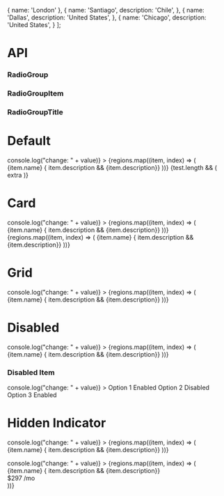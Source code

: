 

  {
    name: 'London'
  },
  {
    name: 'Santiago',
    description: 'Chile',
  },
  {
    name: 'Dallas',
    description: 'United States',
  },
  {
    name: 'Chicago',
    description: 'United States',
  }
];



<Meta title="RadioGroup" component={RadioGroup} />

# API

### RadioGroup
<Props of={RadioGroup} />

### RadioGroupItem
<Props of={RadioGroupItem} />

### RadioGroupTitle
<Props of={RadioGroupTitle} />

# Default

<Preview>
  <Story name="Default">
    <form action=".">
      <RadioGroup
      name="r-default"
      aria-label="Option list"
      defaultValue="London" 
      onValueChange={(value) => console.log("change: " + value)}
      >
      {regions.map((item, index) => (
          <RadioGroupItem value={item.name} key={index}>
            <RadioGroupTitle>{item.name}</RadioGroupTitle>
            { item.description && <RadioGroupDescription>{item.description}</RadioGroupDescription>}
          </RadioGroupItem>
      ))}
      {test.length && (
        <RadioGroupItem value='extra'>
          <RadioGroupTitle> extra </RadioGroupTitle>
        </RadioGroupItem>
      )}
      </RadioGroup>
    </form>
  </Story>
</Preview>

# Card

<Preview>
  <Story name="Card">
    <form action="">
      <RadioGroup
      name="r-card"  
      direction="rtl"
      defaultValue="London"
      variant="card"
      onValueChange={(value) => console.log("change: " + value)}
      >
      {regions.map((item, index) => (
          <RadioGroupItem value={item.name} key={index}>
            <RadioGroupTitle>{item.name}</RadioGroupTitle>
            { item.description && <RadioGroupDescription>{item.description}</RadioGroupDescription>}
          </RadioGroupItem>
      ))}
      <div> 
          {regions.map((item, index) => (
              <RadioGroupItem value={item.name} key={index}>
                <RadioGroupTitle>{item.name}</RadioGroupTitle>
                { item.description && <RadioGroupDescription>{item.description}</RadioGroupDescription>}
              </RadioGroupItem>
          ))}
      </div> 
      </RadioGroup>
    </form>
  </Story>
</Preview>

# Grid

<Preview>
    <Story name="Grid">
      <form action="">
      <RadioGroup
      name="r-grid"
      defaultValue="London"
      variant="card"
      display="grid"
      onValueChange={(value) => console.log("change: " + value)}
      >
        {regions.map((item, index) => (
          <RadioGroupItem value={item.name} key={index}>
            <RadioGroupTitle>{item.name}</RadioGroupTitle>
            { item.description && <RadioGroupDescription>{item.description}</RadioGroupDescription>}
          </RadioGroupItem>
      ))}
      </RadioGroup>
      </form>
    </Story>
  
</Preview>


# Disabled

<Preview>
  <Story name="Disabled">
    <RadioGroup 
    name="r-disabled"
    defaultValue="London"
    disabled={true} 
    onValueChange={(value) => console.log("change: " + value)}
    >
      {regions.map((item, index) => (
        <RadioGroupItem value={item.name} key={index}>
          <RadioGroupTitle>{item.name}</RadioGroupTitle> 
          { item.description && <RadioGroupDescription>{item.description}</RadioGroupDescription>}
        </RadioGroupItem>   
    ))}
    </RadioGroup>
    <h3 className="my-6 font-bold">Disabled Item</h3>
    <RadioGroup 
    name="r-disabled"
    defaultValue="London"
    onValueChange={(value) => console.log("change: " + value)}
    >
       <RadioGroupItem value='option-1'>
          <RadioGroupTitle> Option 1 </RadioGroupTitle> 
          <RadioGroupDescription> Enabled </RadioGroupDescription>
        </RadioGroupItem>   
       <RadioGroupItem value='option-2' disabled={true}>
          <RadioGroupTitle> Option 2 </RadioGroupTitle> 
          <RadioGroupDescription> Disabled </RadioGroupDescription>
        </RadioGroupItem>   
       <RadioGroupItem value='option-3'>
          <RadioGroupTitle> Option 3 </RadioGroupTitle> 
          <RadioGroupDescription> Enabled </RadioGroupDescription>
        </RadioGroupItem>   
    </RadioGroup>
  </Story>
</Preview>

# Hidden Indicator

<Preview>
  <Story name="Hidden Indicator">
    <form action="">
      <RadioGroup
      name="r-hidden-indicator"
      defaultValue="London"
      variant="card"
      showIndicator={false}
      onValueChange={(value) => console.log("change: " + value)}
      >
      {regions.map((item, index) => (
          <RadioGroupItem value={item.name} key={index}>
            <RadioGroupTitle>{item.name}</RadioGroupTitle>
            { item.description && <RadioGroupDescription>{item.description}</RadioGroupDescription>}
          </RadioGroupItem>
      ))}
      </RadioGroup>
    </form>
  </Story>
</Preview>

<Preview>
  <Story name="Multiple labels">
    <form action="">
      <RadioGroup
      name="r-hidden-indicator"
      defaultValue="London"
      variant="card"
      showIndicator={false}
      onValueChange={(value) => console.log("change: " + value)}
      >
      {regions.map((item, index) => (
          <RadioGroupItem value={item.name} key={index} id={item.name}>
            <div className="flex justify-between">
              <div>
                <RadioGroupTitle htmlFor={item.name}>{item.name}</RadioGroupTitle>
                { item.description && <RadioGroupDescription>{item.description}</RadioGroupDescription>}
              </div>
              <div>
                <RadioGroupTitle asLabel={false}>$297</RadioGroupTitle>
                 <RadioGroupDescription>/mo</RadioGroupDescription>
              </div>
            </div>
          </RadioGroupItem>
      ))}
      </RadioGroup>
    </form>
  </Story>
</Preview>